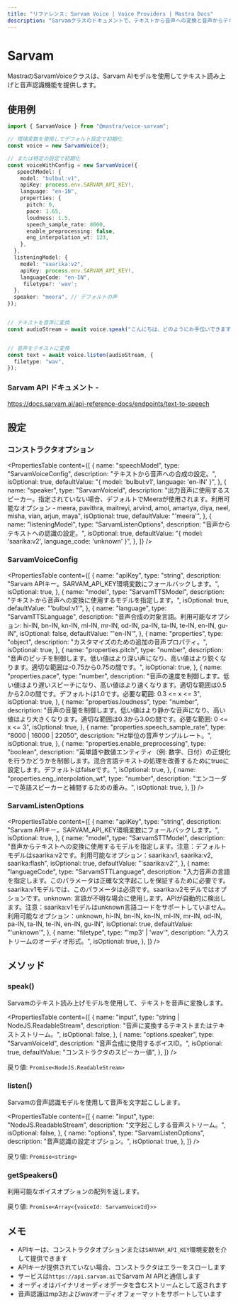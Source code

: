 ```yaml
---
title: "リファレンス: Sarvam Voice | Voice Providers | Mastra Docs"
description: "Sarvamクラスのドキュメントで、テキストから音声への変換と音声からテキストへの変換機能を提供します。"
---
```


# Sarvam

MastraのSarvamVoiceクラスは、Sarvam AIモデルを使用してテキスト読み上げと音声認識機能を提供します。

## 使用例

```typescript
import { SarvamVoice } from "@mastra/voice-sarvam";

// 環境変数を使用してデフォルト設定で初期化
const voice = new SarvamVoice();

// または特定の設定で初期化
const voiceWithConfig = new SarvamVoice({
   speechModel: {
    model: "bulbul:v1",
    apiKey: process.env.SARVAM_API_KEY!,
    language: "en-IN",
    properties: {
      pitch: 0,
      pace: 1.65,
      loudness: 1.5,
      speech_sample_rate: 8000,
      enable_preprocessing: false,
      eng_interpolation_wt: 123,
    },
  },
  listeningModel: {
    model: "saarika:v2",
    apiKey: process.env.SARVAM_API_KEY!,
    languageCode: "en-IN",
     filetype?: 'wav';
  },
  speaker: "meera", // デフォルトの声
});


// テキストを音声に変換
const audioStream = await voice.speak("こんにちは、どのようにお手伝いできますか？");


// 音声をテキストに変換
const text = await voice.listen(audioStream, {
  filetype: "wav",
});
```

### Sarvam API ドキュメント -

https://docs.sarvam.ai/api-reference-docs/endpoints/text-to-speech

## 設定

### コンストラクタオプション

<PropertiesTable
  content={[
    {
      name: "speechModel",
      type: "SarvamVoiceConfig",
      description: "テキストから音声への合成の設定。",
      isOptional: true,
      defaultValue: "{ model: 'bulbul:v1', language: 'en-IN' }",
    },
    {
      name: "speaker",
      type: "SarvamVoiceId",
      description:
        "出力音声に使用するスピーカー。指定されていない場合、デフォルトでMeeraが使用されます。利用可能なオプション - meera, pavithra, maitreyi, arvind, amol, amartya, diya, neel, misha, vian, arjun, maya",
      isOptional: true,
      defaultValue: "'meera'",
    },
    {
      name: "listeningModel",
      type: "SarvamListenOptions",
      description: "音声からテキストへの認識の設定。",
      isOptional: true,
      defaultValue: "{ model: 'saarika:v2', language_code: 'unknown' }",
    },
  ]}
/>

### SarvamVoiceConfig

<PropertiesTable
  content={[
    {
      name: "apiKey",
      type: "string",
      description:
        "Sarvam APIキー。SARVAM_API_KEY環境変数にフォールバックします。",
      isOptional: true,
    },
    {
      name: "model",
      type: "SarvamTTSModel",
      description: "テキストから音声への変換に使用するモデルを指定します。",
      isOptional: true,
      defaultValue: "'bulbul:v1'",
    },
    {
      name: "language",
      type: "SarvamTTSLanguage",
      description:
        "音声合成の対象言語。利用可能なオプション: hi-IN, bn-IN, kn-IN, ml-IN, mr-IN, od-IN, pa-IN, ta-IN, te-IN, en-IN, gu-IN",
      isOptional: false,
      defaultValue: "'en-IN'",
    },
    {
      name: "properties",
      type: "object",
      description: "カスタマイズのための追加の音声プロパティ。",
      isOptional: true,
    },
    {
      name: "properties.pitch",
      type: "number",
      description:
        "音声のピッチを制御します。低い値はより深い声になり、高い値はより鋭くなります。適切な範囲は-0.75から0.75の間です。",
      isOptional: true,
    },
    {
      name: "properties.pace",
      type: "number",
      description:
        "音声の速度を制御します。低い値はより遅いスピーチになり、高い値はより速くなります。適切な範囲は0.5から2.0の間です。デフォルトは1.0です。必要な範囲: 0.3 <= x <= 3",
      isOptional: true,
    },
    {
      name: "properties.loudness",
      type: "number",
      description:
        "音声の音量を制御します。低い値はより静かな音声になり、高い値はより大きくなります。適切な範囲は0.3から3.0の間です。必要な範囲: 0 <= x <= 3",
      isOptional: true,
    },
    {
      name: "properties.speech_sample_rate",
      type: "8000 | 16000 | 22050",
      description: "Hz単位の音声サンプルレート。",
      isOptional: true,
    },
    {
      name: "properties.enable_preprocessing",
      type: "boolean",
      description:
        "英単語や数値エンティティ（例: 数字、日付）の正規化を行うかどうかを制御します。混合言語テキストの処理を改善するためにtrueに設定します。デフォルトはfalseです。",
      isOptional: true,
    },
    {
      name: "properties.eng_interpolation_wt",
      type: "number",
      description: "エンコーダーで英語スピーカーと補間するための重み。",
      isOptional: true,
    },
  ]}
/>

### SarvamListenOptions

<PropertiesTable
  content={[
    {
      name: "apiKey",
      type: "string",
      description:
        "Sarvam APIキー。SARVAM_API_KEY環境変数にフォールバックします。",
      isOptional: true,
    },
    {
      name: "model",
      type: "SarvamSTTModel",
      description:
        "音声からテキストへの変換に使用するモデルを指定します。注意：デフォルトモデルはsaarika:v2です。利用可能なオプション：saarika:v1, saarika:v2, saarika:flash",
      isOptional: true,
      defaultValue: "'saarika:v2'",
    },
    {
      name: "languageCode",
      type: "SarvamSTTLanguage",
      description:
        "入力音声の言語を指定します。このパラメータは正確な文字起こしを保証するために必要です。saarika:v1モデルでは、このパラメータは必須です。saarika:v2モデルではオプションです。unknown: 言語が不明な場合に使用します。APIが自動的に検出します。注意：saarika:v1モデルはunknown言語コードをサポートしていません。利用可能なオプション：unknown, hi-IN, bn-IN, kn-IN, ml-IN, mr-IN, od-IN, pa-IN, ta-IN, te-IN, en-IN, gu-IN",
      isOptional: true,
      defaultValue: "'unknown'",
    },
    {
      name: "filetype",
      type: "'mp3' | 'wav'",
      description: "入力ストリームのオーディオ形式。",
      isOptional: true,
    },
  ]}
/>

## メソッド

### speak()

Sarvamのテキスト読み上げモデルを使用して、テキストを音声に変換します。

<PropertiesTable
  content={[
    {
      name: "input",
      type: "string | NodeJS.ReadableStream",
      description: "音声に変換するテキストまたはテキストストリーム。",
      isOptional: false,
    },
    {
      name: "options.speaker",
      type: "SarvamVoiceId",
      description: "音声合成に使用するボイスID。",
      isOptional: true,
      defaultValue: "コンストラクタのスピーカー値",
    },
  ]}
/>

戻り値: `Promise<NodeJS.ReadableStream>`

### listen()

Sarvamの音声認識モデルを使用して音声を文字起こしします。

<PropertiesTable
  content={[
    {
      name: "input",
      type: "NodeJS.ReadableStream",
      description: "文字起こしする音声ストリーム。",
      isOptional: false,
    },
    {
      name: "options",
      type: "SarvamListenOptions",
      description: "音声認識の設定オプション。",
      isOptional: true,
    },
  ]}
/>

戻り値: `Promise<string>`

### getSpeakers()

利用可能なボイスオプションの配列を返します。

戻り値: `Promise<Array<{voiceId: SarvamVoiceId}>>`

## メモ

- APIキーは、コンストラクタオプションまたは`SARVAM_API_KEY`環境変数を介して提供できます
- APIキーが提供されていない場合、コンストラクタはエラーをスローします
- サービスは`https://api.sarvam.ai`でSarvam AI APIと通信します
- オーディオはバイナリオーディオデータを含むストリームとして返されます
- 音声認識はmp3およびwavオーディオフォーマットをサポートしています
